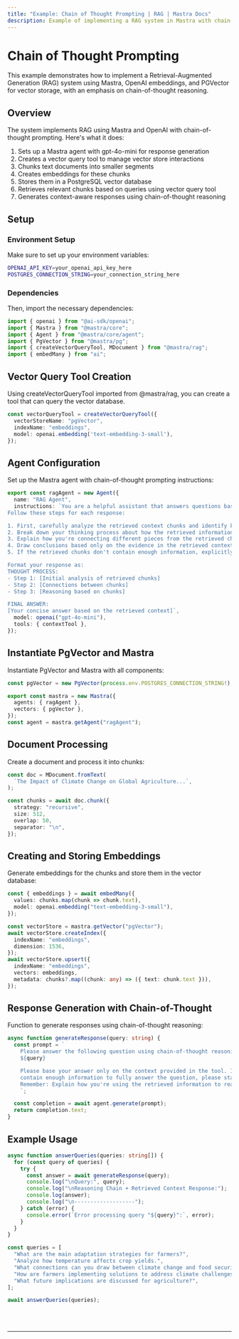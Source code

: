 ```yaml
---
title: "Example: Chain of Thought Prompting | RAG | Mastra Docs"
description: Example of implementing a RAG system in Mastra with chain-of-thought reasoning using OpenAI and PGVector.
---
```



# Chain of Thought Prompting

This example demonstrates how to implement a Retrieval-Augmented Generation (RAG) system using Mastra, OpenAI embeddings, and PGVector for vector storage, with an emphasis on chain-of-thought reasoning.

## Overview

The system implements RAG using Mastra and OpenAI with chain-of-thought prompting. Here's what it does:

1. Sets up a Mastra agent with gpt-4o-mini for response generation
2. Creates a vector query tool to manage vector store interactions
3. Chunks text documents into smaller segments
4. Creates embeddings for these chunks
5. Stores them in a PostgreSQL vector database
6. Retrieves relevant chunks based on queries using vector query tool
7. Generates context-aware responses using chain-of-thought reasoning

## Setup

### Environment Setup

Make sure to set up your environment variables:

```bash filename=".env"
OPENAI_API_KEY=your_openai_api_key_here
POSTGRES_CONNECTION_STRING=your_connection_string_here
```

### Dependencies

Then, import the necessary dependencies:

```typescript copy showLineNumbers filename="src/mastra/index.ts"
import { openai } from "@ai-sdk/openai";
import { Mastra } from "@mastra/core";
import { Agent } from "@mastra/core/agent";
import { PgVector } from "@mastra/pg";
import { createVectorQueryTool, MDocument } from "@mastra/rag";
import { embedMany } from "ai";
```

## Vector Query Tool Creation

Using createVectorQueryTool imported from @mastra/rag, you can create a tool that can query the vector database.

```typescript copy showLineNumbers{8} filename="src/mastra/index.ts"
const vectorQueryTool = createVectorQueryTool({
  vectorStoreName: "pgVector",
  indexName: "embeddings",
  model: openai.embedding('text-embedding-3-small'),
});
```

## Agent Configuration

Set up the Mastra agent with chain-of-thought prompting instructions:

```typescript copy showLineNumbers{14} filename="src/mastra/index.ts"
export const ragAgent = new Agent({
  name: "RAG Agent",
  instructions: `You are a helpful assistant that answers questions based on the provided context.
Follow these steps for each response:

1. First, carefully analyze the retrieved context chunks and identify key information.
2. Break down your thinking process about how the retrieved information relates to the query.
3. Explain how you're connecting different pieces from the retrieved chunks.
4. Draw conclusions based only on the evidence in the retrieved context.
5. If the retrieved chunks don't contain enough information, explicitly state what's missing.

Format your response as:
THOUGHT PROCESS:
- Step 1: [Initial analysis of retrieved chunks]
- Step 2: [Connections between chunks]
- Step 3: [Reasoning based on chunks]

FINAL ANSWER:
[Your concise answer based on the retrieved context]`,
  model: openai("gpt-4o-mini"),
  tools: { contextTool },
});
```

## Instantiate PgVector and Mastra

Instantiate PgVector and Mastra with all components:

```typescript copy showLineNumbers{36} filename="src/mastra/index.ts"
const pgVector = new PgVector(process.env.POSTGRES_CONNECTION_STRING!);

export const mastra = new Mastra({
  agents: { ragAgent },
  vectors: { pgVector },
});
const agent = mastra.getAgent("ragAgent");
```

## Document Processing

Create a document and process it into chunks:

```typescript copy showLineNumbers{44} filename="src/mastra/index.ts"
const doc = MDocument.fromText(
  `The Impact of Climate Change on Global Agriculture...`,
);

const chunks = await doc.chunk({
  strategy: "recursive",
  size: 512,
  overlap: 50,
  separator: "\n",
});
```

## Creating and Storing Embeddings

Generate embeddings for the chunks and store them in the vector database:

```typescript copy showLineNumbers{55} filename="src/mastra/index.ts"
const { embeddings } = await embedMany({
  values: chunks.map(chunk => chunk.text),
  model: openai.embedding("text-embedding-3-small"),
});

const vectorStore = mastra.getVector("pgVector");
await vectorStore.createIndex({
  indexName: "embeddings",
  dimension: 1536,
});
await vectorStore.upsert({
  indexName: "embeddings",
  vectors: embeddings,
  metadata: chunks?.map((chunk: any) => ({ text: chunk.text })),
});
```

## Response Generation with Chain-of-Thought

Function to generate responses using chain-of-thought reasoning:

```typescript copy showLineNumbers{69} filename="src/mastra/index.ts"
async function generateResponse(query: string) {
  const prompt = `
    Please answer the following question using chain-of-thought reasoning:
    ${query}

    Please base your answer only on the context provided in the tool. If the context doesn't 
    contain enough information to fully answer the question, please state that explicitly.
    Remember: Explain how you're using the retrieved information to reach your conclusions.
    `;

  const completion = await agent.generate(prompt);
  return completion.text;
}
```

## Example Usage

```typescript copy showLineNumbers{83} filename="src/mastra/index.ts"
async function answerQueries(queries: string[]) {
  for (const query of queries) {
    try {
      const answer = await generateResponse(query);
      console.log("\nQuery:", query);
      console.log("\nReasoning Chain + Retrieved Context Response:");
      console.log(answer);
      console.log("\n-------------------");
    } catch (error) {
      console.error(`Error processing query "${query}":`, error);
    }
  }
}

const queries = [
  "What are the main adaptation strategies for farmers?",
  "Analyze how temperature affects crop yields.",
  "What connections can you draw between climate change and food security?",
  "How are farmers implementing solutions to address climate challenges?",
  "What future implications are discussed for agriculture?",
];

await answerQueries(queries);
```

<br />
<br />
<hr className="dark:border-[#404040] border-gray-300" />
<br />
<br />
<GithubLink
  link={
    "https://github.com/mastra-ai/mastra/blob/main/examples/basics/rag/cot-rag"
  }
/>
